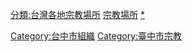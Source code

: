 [[分類:台灣各地宗教場所|分類:台灣各地宗教場所]]
[[分類:台中市建築物|宗教場所]]
[[分類:台中市旅遊人文景點|*]]
[[Category:台中市組織|Category:台中市組織]]
[[Category:臺中市宗教|Category:臺中市宗教]]